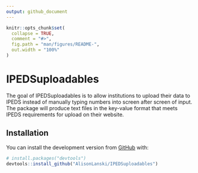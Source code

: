 ```yaml
---
output: github_document
---
```


<!-- README.md is generated from README.Rmd. Please edit that file -->

```r
knitr::opts_chunk$set(
  collapse = TRUE,
  comment = "#>",
  fig.path = "man/figures/README-",
  out.width = "100%"
)
```

# IPEDSuploadables

<!-- badges: start -->
<!-- badges: end -->

The goal of IPEDSuploadables is to allow institutions to upload their data to IPEDS instead of manually typing numbers into screen after screen of input. The package will produce text files in the key-value format that meets IPEDS requirements for upload on their website. 

## Installation


You can install the development version from [GitHub](https://github.com/) with:

``` r
# install.packages("devtools")
devtools::install_github("AlisonLanski/IPEDSuploadables")
```
